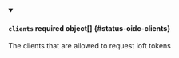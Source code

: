 


<details className="config-field" data-expandable="true" open>
<summary>

#### `clients` <span className="config-field-required" data-required="false">required</span> <span className="config-field-type">object[]</span> <span className="config-field-default"></span> <span className="config-field-enum"></span> {#status-oidc-clients}

The clients that are allowed to request loft tokens

</summary>

<PartialClientsreference />


</details>
